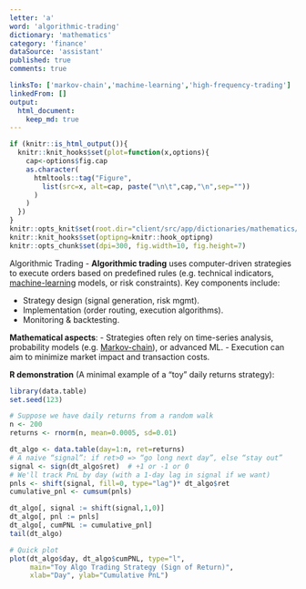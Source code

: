 ```yaml
---
letter: 'a'
word: 'algorithmic-trading'
dictionary: 'mathematics'
category: 'finance'
dataSource: 'assistant'
published: true
comments: true

linksTo: ['markov-chain','machine-learning','high-frequency-trading']
linkedFrom: []
output:
  html_document:
    keep_md: true
---
```


```r
if (knitr::is_html_output()){
  knitr::knit_hooks$set(plot=function(x,options){
    cap<-options$fig.cap
    as.character(
      htmltools::tag("Figure",
        list(src=x, alt=cap, paste("\n\t",cap,"\n",sep=""))
      )
    )
  })
}
knitr::opts_knit$set(root.dir="client/src/app/dictionaries/mathematics/definitions")
knitr::knit_hooks$set(optipng=knitr::hook_optipng)
knitr::opts_chunk$set(dpi=300, fig.width=10, fig.height=7)
```

<a id="algorithmic-trading">Algorithmic Trading</a> - **Algorithmic trading** uses computer-driven strategies to execute orders based on predefined rules (e.g. technical indicators, [machine-learning](#machine-learning) models, or risk constraints). Key components include:

- Strategy design (signal generation, risk mgmt).
- Implementation (order routing, execution algorithms).
- Monitoring & backtesting.

**Mathematical aspects**:
- Strategies often rely on time-series analysis, probability models (e.g. [Markov-chain](#markov-chain)), or advanced ML.
- Execution can aim to minimize market impact and transaction costs.

**R demonstration** (A minimal example of a “toy” daily returns strategy):

```r
library(data.table)
set.seed(123)

# Suppose we have daily returns from a random walk
n <- 200
returns <- rnorm(n, mean=0.0005, sd=0.01)

dt_algo <- data.table(day=1:n, ret=returns)
# A naive “signal”: if ret>0 => “go long next day”, else “stay out”
signal <- sign(dt_algo$ret)  # +1 or -1 or 0
# We'll track PnL by day (with a 1-day lag in signal if we want)
pnls <- shift(signal, fill=0, type="lag")* dt_algo$ret
cumulative_pnl <- cumsum(pnls)

dt_algo[, signal := shift(signal,1,0)]
dt_algo[, pnl := pnls]
dt_algo[, cumPNL := cumulative_pnl]
tail(dt_algo)

# Quick plot
plot(dt_algo$day, dt_algo$cumPNL, type="l",
     main="Toy Algo Trading Strategy (Sign of Return)",
     xlab="Day", ylab="Cumulative PnL")
```


